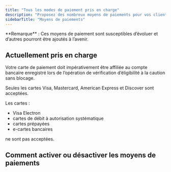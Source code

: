 ```yaml
---
title: "Tous les modes de paiement pris en charge"
description: "Proposez des nombreux moyens de paiements pour vos clients."
sidebarTitle: "Moyens de paiements"
---
```


<Info>
  **Remarque** : Ces moyens de paiement sont susceptibles d’évoluer et d’autres pourront être ajoutés à l’avenir.
</Info>

## Actuellement pris en charge

Votre carte de paiement doit impérativement être affiliée au compte bancaire enregistré lors de l’opération de vérification d’éligibilité à la caution sans blocage.

Seules les cartes Visa, Mastercard, American Express et Discover sont acceptées.

Les cartes : 

- Visa Electron
- cartes de débit à autorisation systématique
- cartes prépayées
- e-cartes bancaires

ne sont pas acceptées.

## Comment activer ou désactiver les moyens de paiements